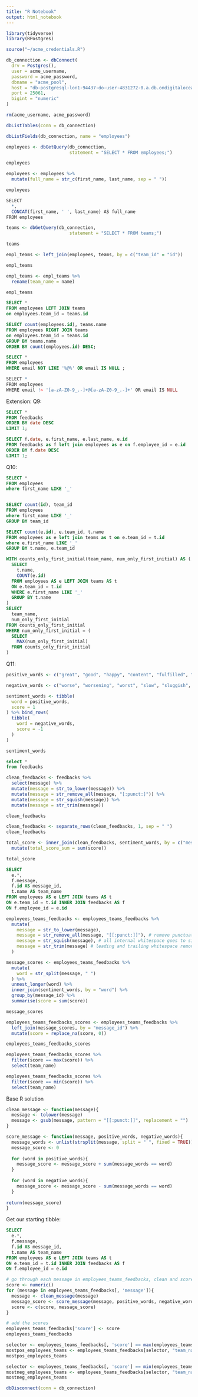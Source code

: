 ```yaml
---
title: "R Notebook"
output: html_notebook
---
```


```r
library(tidyverse)
library(RPostgres)
```
```r
source("~/acme_credentials.R")

db_connection <- dbConnect(
  drv = Postgres(),
  user = acme_username,
  password = acme_password,
  dbname = "acme_pool", 
  host = "db-postgresql-lon1-94437-do-user-4831272-0.a.db.ondigitalocean.com",
  port = 25061,
  bigint = "numeric"
)

rm(acme_username, acme_password)
```

```r
dbListTables(conn = db_connection)
```
```r
dbListFields(db_connection, name = "employees")
```
```r
employees <- dbGetQuery(db_connection, 
                        statement = "SELECT * FROM employees;")

employees
```
```r
employees <- employees %>% 
  mutate(full_name = str_c(first_name, last_name, sep = " "))

employees
```
```r
SELECT 
  *, 
  CONCAT(first_name, ' ', last_name) AS full_name
FROM employees
```

```r
teams <- dbGetQuery(db_connection, 
                        statement = "SELECT * FROM teams;")

teams
```

```r
empl_teams <- left_join(employees, teams, by = c("team_id" = "id"))

empl_teams
```

```r
empl_teams <- empl_teams %>% 
  rename(team_name = name)

empl_teams
```
```sql
SELECT *
FROM employees LEFT JOIN teams 
on employees.team_id = teams.id
```


```sql

SELECT count(employees.id), teams.name
FROM employees RIGHT JOIN teams 
on employees.team_id = teams.id
GROUP BY teams.name
ORDER BY count(employees.id) DESC;

```
```sql

SELECT *
FROM employees
WHERE email NOT LIKE '%@%' OR email IS NULL ;

```
```r
SELECT * 
FROM employees
WHERE email !~ '[a-zA-Z0-9_.-]+@[a-zA-Z0-9_.-]+' OR email IS NULL
```

Extension:
Q9:
```sql

SELECT *
FROM feedbacks
ORDER BY date DESC 
LIMIT 1;

```
```sql

SELECT f.date, e.first_name, e.last_name, e.id
FROM feedbacks as f left join employees as e on f.employee_id = e.id
ORDER BY f.date DESC 
LIMIT 1;

```
Q10:
```sql

SELECT *
FROM employees
where first_name LIKE '_'



```
```sql

SELECT count(id), team_id
FROM employees
where first_name LIKE '_'
GROUP BY team_id


```
```sql

SELECT count(e.id), e.team_id, t.name
FROM employees as e left join teams as t on e.team_id = t.id
where e.first_name LIKE '_'
GROUP BY t.name, e.team_id


```
```sql
WITH counts_only_first_initial(team_name, num_only_first_initial) AS (
  SELECT 
    t.name,
    COUNT(e.id)
  FROM employees AS e LEFT JOIN teams AS t
  ON e.team_id = t.id
  WHERE e.first_name LIKE '_'
  GROUP BY t.name
)
SELECT 
  team_name,
  num_only_first_initial
FROM counts_only_first_initial
WHERE num_only_first_initial = (
  SELECT 
    MAX(num_only_first_initial)
  FROM counts_only_first_initial
)
```


Q11:
```r
positive_words <- c("great", "good", "happy", "content", "fulfilled", "fulfilling", "positive", "positives", "cheerful", "nice", "ambition", "ambitions", "ambitious", "progress", "joy", "fast", "achieve", "achieving", "achievements", "best", "better",  "unlimited", "pros", "competitive", "opportunity", "advancement", "friendly", "smart", "interesting", "challenging", "grow", "caring", "balance", "helpful", "advantage", "learning", "ethical", "responsible", "responsibilities")

negative_words <- c("worse", "worsening", "worst", "slow", "sluggish", "impatient", "unfulfilled", "unfulfilling", "negative", "bad", "limited", "limit", "limitations", "cons", "frustrated", "frustrating", "frustration", "dull", "boring", "politics", "political", "ignore", "ignored", "ignoring", "sad", "depressed", "depressing", "nasty", "stress", "stresses", "stressed", "stressful", "horrid", "horrible", "terrible", "deadline", "deadlines", "uncaring", "remote", "difficult", "difficulties", "bully", "bullying")
```

```r
sentiment_words <- tibble(
  word = positive_words,
  score = 1
) %>% bind_rows(
  tibble(
    word = negative_words,
    score = -1
  )
)

sentiment_words
```

```sql

select * 
from feedbacks


```

```r
clean_feedbacks <- feedbacks %>% 
  select(message) %>% 
  mutate(message = str_to_lower(message)) %>% 
  mutate(message = str_remove_all(message, "[:punct:]")) %>% 
  mutate(message = str_squish(message)) %>% 
  mutate(message = str_trim(message))

clean_feedbacks
```
```r
clean_feedbacks <- separate_rows(clean_feedbacks, 1, sep = " ")
clean_feedbacks
```

```r
total_score <- inner_join(clean_feedbacks, sentiment_words, by = c("message"="word")) %>% 
  mutate(total_score_sum = sum(score))

total_score
```
```sql
SELECT 
  e.*, 
  f.message,
  f.id AS message_id,
  t.name AS team_name
FROM employees AS e LEFT JOIN teams AS t
ON e.team_id = t.id INNER JOIN feedbacks AS f
ON f.employee_id = e.id
```

```r
employees_teams_feedbacks <- employees_teams_feedbacks %>%
  mutate(
    message = str_to_lower(message),
    message = str_remove_all(message, "[[:punct:]]"), # remove punctuation
    message = str_squish(message), # all internal whitespace goes to single space
    message = str_trim(message) # leading and trailing whitespace removed
  )
```
```r
message_scores <- employees_teams_feedbacks %>%
  mutate(
    word = str_split(message, " ")
  ) %>%
  unnest_longer(word) %>%
  inner_join(sentiment_words, by = "word") %>%
  group_by(message_id) %>%
  summarise(score = sum(score))

message_scores
```

```r
employees_teams_feedbacks_scores <- employees_teams_feedbacks %>%
  left_join(message_scores, by = "message_id") %>%
  mutate(score = replace_na(score, 0))

employees_teams_feedbacks_scores
```
```r
employees_teams_feedbacks_scores %>%
  filter(score == max(score)) %>%
  select(team_name)
```
```r
employees_teams_feedbacks_scores %>%
  filter(score == min(score)) %>%
  select(team_name)
```
Base R solution 

```r
clean_message <- function(message){
  message <- tolower(message)
  message <- gsub(message, pattern = "[[:punct:]]", replacement = "")
}
```

```r

score_message <- function(message, positive_words, negative_words){
  message_words <- unlist(strsplit(message, split = " ", fixed = TRUE))
  message_score <- 0
  
  for (word in positive_words){
    message_score <- message_score + sum(message_words == word)
  }
  
  for (word in negative_words){
    message_score <- message_score - sum(message_words == word)
  }
  
return(message_score)
}
```

Get our starting tibble:
```sql
SELECT 
  e.*, 
  f.message,
  f.id AS message_id,
  t.name AS team_name
FROM employees AS e LEFT JOIN teams AS t
ON e.team_id = t.id INNER JOIN feedbacks AS f
ON f.employee_id = e.id
```

```r
# go through each message in employees_teams_feedbacks, clean and score it
score <- numeric()
for (message in employees_teams_feedbacks[, 'message']){
  message <- clean_message(message)
  message_score <- score_message(message, positive_words, negative_words)
  score <- c(score, message_score)
}

# add the scores 
employees_teams_feedbacks['score'] <- score
employees_teams_feedbacks

```

```r
selector <- employees_teams_feedbacks[, 'score'] == max(employees_teams_feedbacks[, 'score']) 
mostpos_employees_teams <- employees_teams_feedbacks[selector, "team_name"]
mostpos_employees_teams
```
```r
selector <- employees_teams_feedbacks[, 'score'] == min(employees_teams_feedbacks[, 'score']) 
mostneg_employees_teams <- employees_teams_feedbacks[selector, "team_name"]
mostneg_employees_teams
```



```r
dbDisconnect(conn = db_connection)
```

